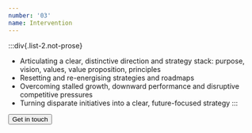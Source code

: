 ```yaml
---
number: '03'
name: Intervention
---
```



:::div{.list-2.not-prose}
- Articulating a clear, distinctive direction and strategy stack: purpose, vision, values, value proposition, principles
- Resetting and re-energising strategies and roadmaps
- Overcoming stalled growth, downward performance and disruptive competitive pressures
- Turning disparate initiatives into a clear, future-focused strategy
:::

<Callout name="Need help moving forward?">
  <button type="button" x-bind="toggleContactModal" class="inline-flex items-center text-3xl md:text-5xl">
    Get in touch
    <Icon name="arrow-45" class="text-3xl ml-2" />
  </button>
</Callout>
